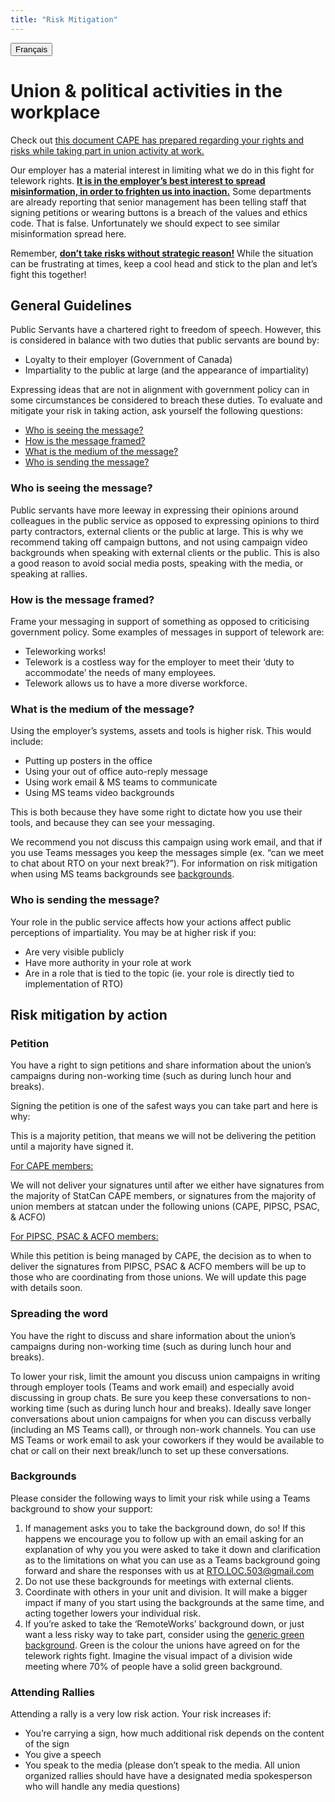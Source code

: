 ```yaml
---
title: "Risk Mitigation"
---
```


<link rel="stylesheet" href=https://cdnjs.cloudflare.com/ajax/libs/font-awesome/4.7.0/css/font-awesome.min.css><button onclick="window.location = location.href.replace('en','fr');" class="btn"><i class="fa fa-language"></i> Français</button>

# Union & political activities in the workplace

Check out [this document CAPE has prepared regarding your rights and risks while taking part in union activity at work.](https://www.acep-cape.ca/sites/default/files/2024-08/Union%20Activity%20at%20Work_EN.pdf)

Our employer has a material interest in limiting what we do in this fight for telework rights. <u>**It is in the employer's best interest to spread misinformation, in order to frighten us into inaction.**</u> Some departments are already reporting that senior management has been telling staff that signing petitions or wearing buttons is a breach of the values and ethics code. That is false. Unfortunately we should expect to see similar misinformation spread here.

Remember, <u>**don't take risks without strategic reason!**</u> While the situation can be frustrating at times, keep a cool head and stick to the plan and let's fight this together!

## General Guidelines

Public Servants have a chartered right to freedom of speech. However, this is considered in balance with two duties that public servants are bound by:

* Loyalty to their employer (Government of Canada)
* Impartiality to the public at large (and the appearance of impartiality)

Expressing ideas that are not in alignment with government policy can in some circumstances be considered to breach these duties. To evaluate and mitigate your risk in taking action, ask yourself the following questions:

* [Who is seeing the message?](#who-is-seeing-the-message)
* [How is the message framed?](#how-is-the-message-framed)
* [What is the medium of the message?](#what-is-the-medium-of-the-message)
* [Who is sending the message?](#who-is-sending-the-message)


### Who is seeing the message?

Public servants have more leeway in expressing their opinions around colleagues in the public service as opposed to expressing opinions to third party contractors, external clients or the public at large. This is why we recommend taking off campaign buttons, and not using campaign video backgrounds when speaking with external clients or the public. This is also a good reason to avoid social media posts, speaking with the media, or speaking at rallies.

### How is the message framed?

Frame your messaging in support of something as opposed to criticising government policy. Some examples of messages in support of telework are:

- Teleworking works!
- Telework is a costless way for the employer to meet their ‘duty to accommodate’ the needs of many employees.
- Telework allows us to have a more diverse workforce.


### What is the medium of the message?

Using the employer’s systems, assets and tools is higher risk. This would include: 

- Putting up posters in the office
- Using your out of office auto-reply message
- Using work email & MS teams to communicate
- Using MS teams video backgrounds

This is both because they have some right to dictate how you use their tools, and because they can see your messaging. 

We recommend you not discuss this campaign using work email, and that if you use Teams messages you keep the messages simple (ex. “can we meet to chat about RTO on your next break?”). For information on risk mitigation when using MS teams backgrounds see [backgrounds](#backgrounds).

### Who is sending the message?

Your role in the public service affects how your actions affect public perceptions of impartiality. You may be at higher risk if you:

* Are very visible publicly
* Have more authority in your role at work
* Are in a role that is tied to the topic (ie. your role is directly tied to implementation of RTO)

## Risk mitigation by action

### Petition 

You have a right to sign petitions and share information about the union’s campaigns during non-working time (such as during lunch hour and breaks).

Signing the petition is one of the safest ways you can take part and here is why:

This is a majority petition, that means we will not be delivering the petition until a majority have signed it. 

<u>For CAPE members:</u>

We will not deliver your signatures until after we either have signatures from the majority of StatCan CAPE members, or signatures from the majority of union members at statcan under the following unions (CAPE, PIPSC, PSAC, & ACFO)

<u>For PIPSC, PSAC & ACFO members:</u>

While this petition is being managed by CAPE, the decision as to when to deliver the signatures from PIPSC, PSAC & ACFO members will be up to those who are coordinating from those unions. We will update this page with details soon.

### Spreading the word

You have the right to discuss and share information about the union’s campaigns during non-working time (such as during lunch hour and breaks).

To lower your risk, limit the amount you discuss union campaigns in writing through employer tools (Teams and work email) and especially avoid discussing in group chats. Be sure you keep these conversations to non-working time (such as during lunch hour and breaks). Ideally save longer conversations about union campaigns for when you can discuss verbally (including an MS Teams call), or through non-work channels. You can use MS Teams or work email to ask your coworkers if they would be available to chat or call on their next break/lunch to set up these conversations.

### Backgrounds 

Please consider the following ways to limit your risk while using a Teams background to show your support:

1. If management asks you to take the background down, do so! 
If this happens we encourage you to follow up with an email asking for an explanation of why you you were asked to take it down and clarification as to the limitations on what you can use as a Teams background going forward and share the responses with us at [RTO.LOC.503@gmail.com](mailto:RTO.LOC.503@gmail.com)
1. Do not use these backgrounds for meetings with external clients.
1. Coordinate with others in your unit and division. It will make a bigger impact if many of you start using the backgrounds at the same time, and acting together lowers your individual risk.
1. If you're asked to take the 'RemoteWorks' background down, or just want a less risky way to take part, consider using the [generic green background](bkgrd_en.qmd#generic-green-background). Green is the colour the unions have agreed on for the telework rights fight. Imagine the visual impact of a division wide meeting where 70% of people have a solid green background.

### Attending Rallies

Attending a rally is a very low risk action. Your risk increases if:

* You’re carrying a sign, how much additional risk depends on the content of the sign
* You give a speech
* You speak to the media (please don't speak to the media. All union organized rallies should have have a designated media spokesperson who will handle any media questions)